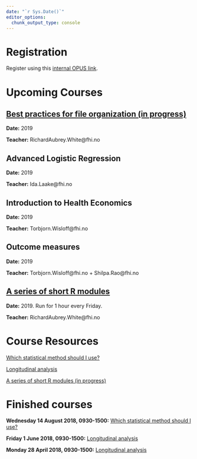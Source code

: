 ```yaml
---
date: "`r Sys.Date()`"
editor_options: 
  chunk_output_type: console
---
```


# Registration

Register using this [internal OPUS link](http://samarbeid.fhi.no/sites/1294/_layouts/15/WopiFrame.aspx?sourcedoc={91898DA5-F6FA-4578-8C57-7F516DCF032A}&file=Kurs.xlsx&action=default).

# Upcoming Courses

## [Best practices for file organization (in progress)](/best_practices_files/index.html)

**Date:** 2019

**Teacher:** RichardAubrey.White@fhi.no

\hline

## Advanced Logistic Regression

**Date:** 2019

**Teacher:** Ida.Laake@fhi.no

## Introduction to Health Economics

**Date:** 2019

**Teacher:** Torbjorn.Wisloff@fhi.no

## Outcome measures

**Date:** 2019

**Teacher:** Torbjorn.Wisloff@fhi.no + Shilpa.Rao@fhi.no

## [A series of short R modules](/short_r_modules/index.html)

**Date:** 2019. Run for 1 hour every Friday.

**Teacher:** RichardAubrey.White@fhi.no

# Course Resources

[Which statistical method should I use?](/which_stats_method/index.html)

[Longitudinal analysis](/longitudinal_analysis/index.html)

[A series of short R modules (in progress)](/short_r_modules/index.html)

# Finished courses

**Wednesday 14 August 2018, 0930-1500:** [Which statistical method should I use?](/which_stats_method/index.html)

**Friday 1 June 2018, 0930-1500:** [Longitudinal analysis](/longitudinal_analysis/index.html)

**Monday 28 April 2018, 0930-1500:** [Longitudinal analysis](/longitudinal_analysis/index.html)

